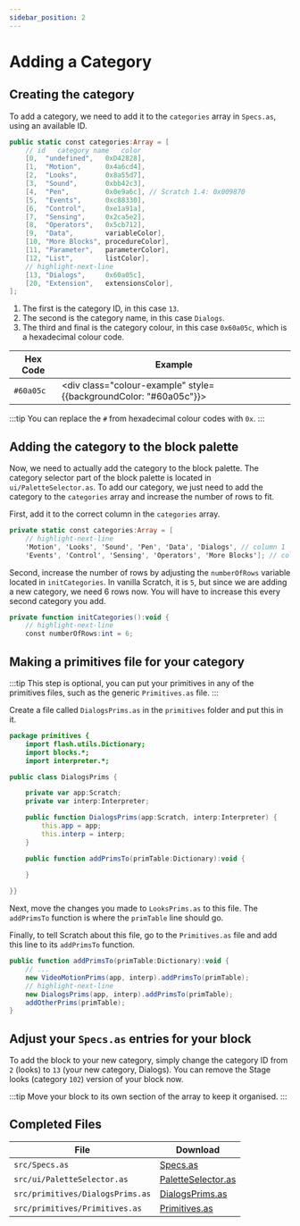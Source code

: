 ```yaml
---
sidebar_position: 2
---
```


# Adding a Category

## Creating the category
To add a category, we need to add it to the `categories` array in `Specs.as`, using an available ID.

```actionscript title="src/Specs.as"
public static const categories:Array = [
    // id   category name	color
    [0,  "undefined",	0xD42828],
    [1,  "Motion",		0x4a6cd4],
    [2,  "Looks",		0x8a55d7],
    [3,  "Sound",		0xbb42c3],
    [4,  "Pen",			0x0e9a6c], // Scratch 1.4: 0x009870
    [5,  "Events",		0xc88330],
    [6,  "Control",		0xe1a91a],
    [7,  "Sensing",		0x2ca5e2],
    [8,  "Operators",	0x5cb712],
    [9,  "Data",		variableColor],
    [10, "More Blocks",	procedureColor],
    [11, "Parameter",	parameterColor],
    [12, "List",		listColor],
    // highlight-next-line
    [13, "Dialogs",     0x60a05c],
    [20, "Extension",	extensionsColor],
];
```

1. The first is the category ID, in this case `13`.
2. The second is the category name, in this case `Dialogs`.
3. The third and final is the category colour, in this case `0x60a05c`, which is a hexadecimal colour code.

| Hex Code            | Example                                                                 |
| ------------------- | ----------------------------------------------------------------------- |
| `#60a05c`           | <div class="colour-example" style={{backgroundColor: "#60a05c"}}></div> |

:::tip
You can replace the `#` from hexadecimal colour codes with `0x`.
:::

## Adding the category to the block palette
Now, we need to actually add the category to the block palette. The category selector part of the block palette is located in `ui/PaletteSelector.as`. To add our category, we just need to add the category to the `categories` array and increase the number of rows to fit.

First, add it to the correct column in the `categories` array.

```actionscript title="src/ui/PaletteSelector.as"
private static const categories:Array = [
    // highlight-next-line
    'Motion', 'Looks', 'Sound', 'Pen', 'Data', 'Dialogs', // column 1
    'Events', 'Control', 'Sensing', 'Operators', 'More Blocks']; // column 2
```

Second, increase the number of rows by adjusting the `numberOfRows` variable located in `initCategories`. In vanilla Scratch, it is `5`, but since we are adding a new category, we need 6 rows now. You will have to increase this every second category you add.

```actionscript title="src/ui/PaletteSelector.as"
private function initCategories():void {
    // highlight-next-line
    const numberOfRows:int = 6;
```

## Making a primitives file for your category
:::tip
This step is optional, you can put your primitives in any of the primitives files, such as the generic `Primitives.as` file.
:::

Create a file called `DialogsPrims.as` in the `primitives` folder and put this in it.

```actionscript title="src/primitives/DialogsPrims.as"
package primitives {
    import flash.utils.Dictionary;
	import blocks.*;
	import interpreter.*;

public class DialogsPrims {

    private var app:Scratch;
    private var interp:Interpreter;

    public function DialogsPrims(app:Scratch, interp:Interpreter) {
        this.app = app;
        this.interp = interp;
    }

    public function addPrimsTo(primTable:Dictionary):void {
		
    }

}}
```

Next, move the changes you made to `LooksPrims.as` to this file. The `addPrimsTo` function is where the `primTable` line should go.

Finally, to tell Scratch about this file, go to the `Primitives.as` file and add this line to its `addPrimsTo` function.

```actionscript title="src/primitives/Primitives.as"
public function addPrimsTo(primTable:Dictionary):void {
    // ...
    new VideoMotionPrims(app, interp).addPrimsTo(primTable);
    // highlight-next-line
    new DialogsPrims(app, interp).addPrimsTo(primTable);
    addOtherPrims(primTable);
}
```

## Adjust your `Specs.as` entries for your block
To add the block to your new category, simply change the category ID from `2` (looks) to `13` (your new category, Dialogs). You can remove the Stage looks (category `102`) version of your block now.

:::tip
Move your block to its own section of the array to keep it organised.
:::

## Completed Files
| File                              | Download                                                 |
| --------------------------------- | -------------------------------------------------------- |
| `src/Specs.as`                    | [Specs.as](resources/Specs.as.txt)                       |
| `src/ui/PaletteSelector.as`       | [PaletteSelector.as](resources/PaletteSelector.as.txt)   |
| `src/primitives/DialogsPrims.as`  | [DialogsPrims.as](resources/DialogsPrims.as.txt)         |
| `src/primitives/Primitives.as`    | [Primitives.as](resources/Primitives.as.txt)             |